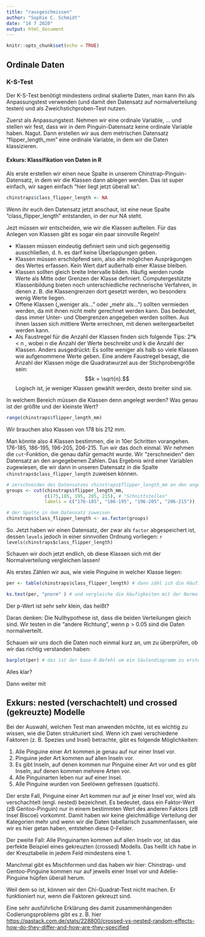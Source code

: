 ```yaml
---
title: "rausgeschmissen"
author: "Sophie C. Schmidt"
date: "14 7 2020"
output: html_document
---
```


```r
knitr::opts_chunk$set(echo = TRUE)
```

## Ordinale Daten
### K-S-Test

Der K-S-Test benötigt mindestens ordinal skalierte Daten, man kann ihn als Anpassungstest verwenden (und damit den Datensatz auf normalverteilung testen) und als Zweichstichproben-Test nutzen.


Zuerst als Anpassungstest. Nehmen wir eine ordinale Variable, ... und stellen wir fest, dass wir in dem Pinguin-Datensatz keine ordinale Variable haben. Nagut. Dann erstellen wir aus dem metrischen Datensatz "flipper_length_mm" eine ordinale Variable, in dem wir die Daten klassizieren.

#### Exkurs: Klassifikation von Daten in R



Als erste erstellen wir einen neue Spalte in unserem Chinstrap-Pinguin-Datensatz, in dem wir die Klassen dann ablegen werden. Das ist super einfach, wir sagen einfach "hier liegt jetzt überall `NA`": 

```r
chinstraps$class_flipper_length <- NA
```

Wenn ihr euch den Datensatz jetzt anschaut, ist eine neue Spalte "class_flipper_length" entstanden, in der nur NA steht.

Jezt müssen wir entscheiden, wie wir die Klassen aufteilen. Für das Anlegen von Klassen gibt es sogar ein paar sinnvolle Regeln!

 - Klassen müssen eindeutig definiert sein und sich gegenseitig ausschließen, d. h. es darf keine Überlappungen geben.
 - Klassen müssen erschöpfend sein, also alle möglichen Ausprägungen des Wertes erfassen. Kein Wert darf außerhalb einer Klasse bleiben.
 - Klassen sollten gleich breite Intervalle bilden. Häufig werden runde Werte als Mitte oder Grenzen der Klasse definiert. Computergestützte Klassenbildung bieten noch unterschiedliche rechnerische Verfahren, in denen z. B. die Klassengrenzen dort gesetzt werden, wo besonders wenig Werte liegen. 
 - Offene Klassen („weniger als...” oder „mehr als...”) sollten vermieden werden, da mit ihnen nicht mehr gerechnet werden kann. Das bedeutet, dass immer Unter- und Obergrenzen angegeben werden sollten. Aus ihnen lassen sich mittlere Werte errechnen, mit denen weitergearbeitet werden kann.
 - Als Faustregel für die Anzahl der Klassen finden sich folgende Tips: 2*k < n , wobei n die Anzahl der Werte beschreibt und k die Anzahl der Klassen. Anders ausgedrückt: Es sollte weniger als halb so viele Klassen wie aufgenommene Werte geben. Eine andere Faustregel besagt, die Anzahl der Klassen möge die Quadratwurzel aus der Stichprobengröße sein: $$k = \sqrt{n}.$$ Logisch ist, je weniger Klassen gewählt werden, desto breiter sind sie.

In welchem Bereich müssen die Klassen denn angelegt werden? Was genau ist der größte und der kleinste Wert?

```r
range(chinstraps$flipper_length_mm)
```

Wir brauchen also Klassen von 178 bis 212 mm. 

Man könnte also 4 Klassen bestimmen, die in 10er Schritten vorangehen. 176-185, 186-195, 196-205, 206-215. Tun wir das doch einmal. Wir nehmen die `cut`-Funktion, die genau dafür gemacht wurde. Wir "zerschneiden" den Datensatz an den angegebenen Zahlen. Das Ergebnis wird einer Variablen zugewiesen, die wir dann in unseren Datensatz in die Spalte `chinstraps$class_flipper_length` zuweisen können. 

```r
# zerschneiden des Datensatzes chinstraps$flipper_length_mm an den angegebenen Stellen, als Labels geben wir die Klassengröße an
groups <- cut(chinstraps$flipper_length_mm, 
              c(175,185, 195, 205, 215), # "Schnittstellen"
              labels = c("176-185", "186-195", "196-205", "206-215")) 

# der Spalte in dem Datensatz zuweisen
chinstraps$class_flipper_length <- as.factor(groups)
```

So. Jetzt haben wir einen Datensatz, der zwar als `factor` abgespeichert ist, dessen `levels` jedoch in einer sinnvollen Ordnung vorliegen: `r levels(chinstraps$class_flipper_length)`

Schauen wir doch jetzt endlich, ob diese Klassen sich mit der Normalverteilung vergleichen lassen!

Als erstes Zählen wir aus, wie viele Pinguine in welcher Klasse liegen:

```r


per <- table(chinstraps$class_flipper_length) # dann zähl ich die Häufigkeiten

ks.test(per, "pnorm" ) # und vergleiche die Häufigkeiten mit der Normalverteilung "pnorm"
```
Der p-Wert ist sehr sehr klein, das heißt? 

Daran denken: Die Nullhypothese ist, dass die beiden Verteilungen gleich sind. Wir testen in die "andere Richtung", wenn p > 0.05 sind die Daten normalverteilt.

Schauen wir uns doch die Daten noch einmal kurz an, um zu überprüfen, ob wir das richtig verstanden haben:

```r
barplot(per) # das ist der base-R-Befehl um ein Säulendiagramm zu erstellen. Nicht schön, aber schnell und wenig zu tippen. 
```

Alles klar?

Dann weiter mit 




## Exkurs: nested (verschachtelt) und crossed (gekreuzte) Modelle

Bei der Auswahl, welchen Test man anwenden möchte, ist es wichtig zu wissen, wie die Daten strukturiert sind. Wenn ich zwei verschiedene Faktoren (z. B. Spezies und Insel) betrachte, gibt es folgende Möglichkeiten:

1. Alle Pinguine einer Art kommen je genau auf nur einer Insel vor.
2. Pinguine jeder Art kommen auf allen Inseln vor.
3. Es gibt Inseln, auf denen kommen nur Pinguine einer Art vor und es gibt Inseln, auf denen kommen mehrere Arten vor.
4. Alle Pinguinarten leben nur auf einer Insel. 
5. Alle Pinguine wurden von Seelöwen gefressen (quatsch).

Der erste Fall, Pinguine einer Art kommen nur auf je einer Insel vor, wird als verschachtelt (engl. nested) bezeichnet. Es bedeutet, dass ein Faktor-Wert (zB Gentoo-Pinguin) nur in einem bestimmten Wert des anderen 
Faktors (zB Insel Biscoe) vorkommt. Damit haben wir keine gleichmäßige Verteilung der Kategorien mehr und wenn wir die Daten tabellarisch zusammenfassen, wie wir es hier getan haben, entstehen diese 0-Felder.

Der zweite Fall: Alle Pinguinarten kommen auf allen Inseln vor, ist das perfekte Beispiel eines gekreuzten (crossed) Modells. Das heißt ich habe in der Kreuztabelle in jedem Feld mindestens eine 1.

Manchmal gibt es Mischformen und das haben wir hier: Chinstrap- und Gentoo-Pinguine kommen nur auf jeweils einer Insel vor und Adelie-Pinguine hüpfen überall herum. 

Weil dem so ist, können wir den Chi-Quadrat-Test nicht machen. Er funktioniert nur, wenn die Faktoren gekreuzt sind.

Eine sehr ausführliche Erklärung des damit zusammenhängenden Codierungsproblems gibt es z. B. hier <https://qastack.com.de/stats/228800/crossed-vs-nested-random-effects-how-do-they-differ-and-how-are-they-specified>
